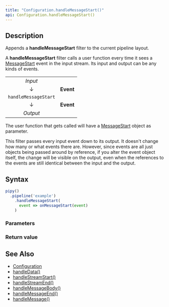 ```yaml
---
title: "Configuration.handleMessageStart()"
api: Configuration.handleMessageStart()
---
```


## Description

Appends a **handleMessageStart** filter to the current pipeline layout.

A **handleMessageStart** filter calls a user function every time it sees a [MessageStart](/reference/api/MessageStart) event in the input stream. Its input and output can be any kinds of events.

|                      |           |
|:--------------------:|:---------:|
| _Input_              |           |
| ↓                    | **Event** |
| `handleMessageStart` |           |
| ↓                    | **Event** |
| _Output_             |           |

The user function that gets called will have a [MessageStart](/reference/api/MessageStart) object as parameter.

This filter passes every input event down to its output. It doesn't change how many or what events there are. However, since events are all just objects being passed around by reference, if you alter the event object itself, the change will be visible on the output, even when the references to the events are still identical between the input and the output.

## Syntax

``` js
pipy()
  .pipeline('example')
    .handleMessageStart(
      event => onMessageStart(event)
    )
```

### Parameters

<Parameters/>

### Return value

<ReturnValue/>

## See Also

* [Configuration](/reference/api/Configuration)
* [handleData()](/reference/api/Configuration/handleData)
* [handleStreamStart()](/reference/api/Configuration/handleStreamStart)
* [handleStreamEnd()](/reference/api/Configuration/handleStreamEnd)
* [handleMessageBody()](/reference/api/Configuration/handleMessageBody)
* [handleMessageEnd()](/reference/api/Configuration/handleMessageEnd)
* [handleMessage()](/reference/api/Configuration/handleMessage)
